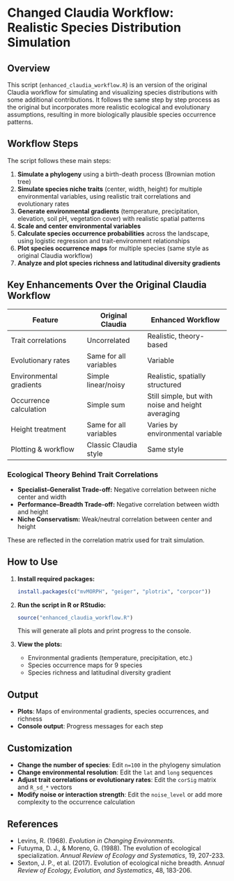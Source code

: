 # Changed Claudia Workflow: Realistic Species Distribution Simulation

## Overview

This script (`enhanced_claudia_workflow.R`) is an version of the original Claudia workflow for simulating and visualizing species distributions with some additional contributions. It follows the same step by step process as the original but incorporates more realistic ecological and evolutionary assumptions, resulting in more biologically plausible species occurrence patterns.

## Workflow Steps

The script follows these main steps:

1.  **Simulate a phylogeny** using a birth-death process (Brownian motion tree)
2.  **Simulate species niche traits** (center, width, height) for multiple environmental variables, using realistic trait correlations and evolutionary rates
3.  **Generate environmental gradients** (temperature, precipitation, elevation, soil pH, vegetation cover) with realistic spatial patterns
4.  **Scale and center environmental variables**
5.  **Calculate species occurrence probabilities** across the landscape, using logistic regression and trait-environment relationships
6.  **Plot species occurrence maps** for multiple species (same style as original Claudia workflow)
7.  **Analyze and plot species richness and latitudinal diversity gradients**

## Key Enhancements Over the Original Claudia Workflow

| Feature | Original Claudia | Enhanced Workflow |
|-------------------------|--------------------|---------------------------|
| Trait correlations | Uncorrelated | Realistic, theory-based |
| Evolutionary rates | Same for all variables | Variable |
| Environmental gradients | Simple linear/noisy | Realistic, spatially structured |
| Occurrence calculation | Simple sum | Still simple, but with noise and height averaging |
| Height treatment | Same for all variables | Varies by environmental variable |
| Plotting & workflow | Classic Claudia style | Same style |

### Ecological Theory Behind Trait Correlations

-   **Specialist–Generalist Trade-off:** Negative correlation between niche center and width
-   **Performance–Breadth Trade-off:** Negative correlation between width and height
-   **Niche Conservatism:** Weak/neutral correlation between center and height

These are reflected in the correlation matrix used for trait simulation.

## How to Use

1.  **Install required packages:**

    ``` r
    install.packages(c("mvMORPH", "geiger", "plotrix", "corpcor"))
    ```

2.  **Run the script in R or RStudio:**

    ``` r
    source("enhanced_claudia_workflow.R")
    ```

    This will generate all plots and print progress to the console.

3.  **View the plots:**

    -   Environmental gradients (temperature, precipitation, etc.)
    -   Species occurrence maps for 9 species
    -   Species richness and latitudinal diversity gradient

## Output

-   **Plots**: Maps of environmental gradients, species occurrences, and richness
-   **Console output**: Progress messages for each step

## Customization

-   **Change the number of species**: Edit `n=100` in the phylogeny simulation
-   **Change environmental resolution**: Edit the `lat` and `long` sequences
-   **Adjust trait correlations or evolutionary rates**: Edit the `corSig` matrix and `R_sd_*` vectors
-   **Modify noise or interaction strength**: Edit the `noise_level` or add more complexity to the occurrence calculation

## References

-   Levins, R. (1968). *Evolution in Changing Environments*.
-   Futuyma, D. J., & Moreno, G. (1988). The evolution of ecological specialization. *Annual Review of Ecology and Systematics*, 19, 207-233.
-   Sexton, J. P., et al. (2017). Evolution of ecological niche breadth. *Annual Review of Ecology, Evolution, and Systematics*, 48, 183-206.

## 

